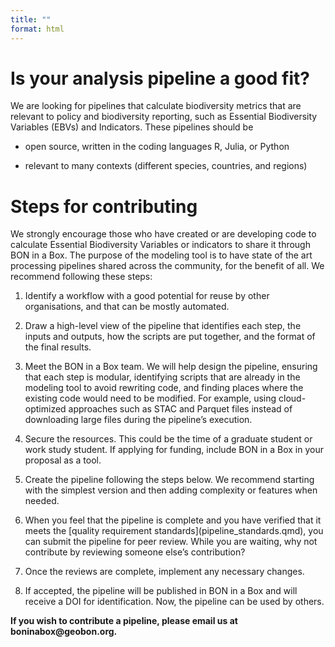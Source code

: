 ```yaml
---
title: ""
format: html
---
```


# Is your analysis pipeline a good fit?

We are looking for pipelines that calculate biodiversity metrics that are relevant to policy and biodiversity reporting, such as Essential Biodiversity Variables (EBVs) and Indicators. These pipelines should be

-   open source, written in the coding languages R, Julia, or Python

-   relevant to many contexts (different species, countries, and regions)

# Steps for contributing

We strongly encourage those who have created or are developing code to calculate Essential Biodiversity Variables or indicators to share it through BON in a Box. The purpose of the modeling tool is to have state of the art processing pipelines shared across the community, for the benefit of all. We recommend following these steps: 

1.  Identify a workflow with a good potential for reuse by other organisations, and that can be mostly automated.

2.  Draw a high-level view of the pipeline that identifies each step, the inputs and outputs, how the scripts are put together, and the format of the final results.

3.  Meet the BON in a Box team. We will help design the pipeline, ensuring that each step is modular, identifying scripts that are already in the modeling tool to avoid rewriting code, and finding places where the existing code would need to be modified. For example, using cloud-optimized approaches such as STAC and Parquet files instead of downloading large files during the pipeline’s execution.

4.  Secure the resources. This could be the time of a graduate student or work study student. If applying for funding, include BON in a Box in your proposal as a tool.

5.  Create the pipeline following the steps below. We recommend starting with the simplest version and then adding complexity or features when needed.

6.  When you feel that the pipeline is complete and you have verified that it meets the \[quality requirement standards\](pipeline_standards.qmd), you can submit the pipeline for peer review. While you are waiting, why not contribute by reviewing someone else’s contribution?

7.  Once the reviews are complete, implement any necessary changes.

8.  If accepted, the pipeline will be published in BON in a Box and will receive a DOI for identification. Now, the pipeline can be used by others.

**If you wish to contribute a pipeline, please email us at boninabox\@geobon.org.**
